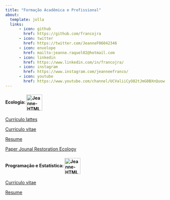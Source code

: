 ---
title: "Formação Acadêmica e Profissional"
about:
  template: jolla
  links:
      - icon: github
        href: https://github.com/francojra
      - icon: twitter
        href: https://twitter.com/JeanneF06042346
      - icon: envelope
        href: mailto:jeanne.raquel02@hotmail.com
      - icon: linkedin
        href: https://www.linkedin.com/in/francojra/
      - icon: instagram
        href: https://www.instagram.com/jeanneefranco/
      - icon: youtube
        href: https://www.youtube.com/channel/UCValiiCyO82tJmG0BXnQuow
---

<html>

<body>

<div style="text-align:left">

<p>

<h4>

Ecologia: <img src="https://img.icons8.com/parakeet/512/forest.png" alt="Jeanne-HTML" align="center" height="50" width="50"/>

</p>

</h4>

</div>

</body>

</html>

<div style="text-align:left">

[Currículo lattes](curriculo_lattes_Jeanne_Franco.pdf)

[Currículo vitae](curriculum_vitae_jeanne_franco_pt.pdf)

[Resume](curriculum_vitae_jeanne_franco_en.pdf)

[Paper Jounal Restoration Ecology](paper_Jeanne_Gustavo_Gislene.pdf)

</div>

<html>

<body>

<div style="text-align:left">

<p>

<h4>

Programação e Estatística: <img src="https://img.icons8.com/color/512/code.png" alt="Jeanne-HTML" align="center" height="50" width="50"/>

</p>

</h4>

</div>

</body>

</html>

<div style="text-align:left">

[Currículo vitae](resume_jeanne_franco_pt.pdf)

[Resume](resume_jeanne_franco_en.pdf)

</div>